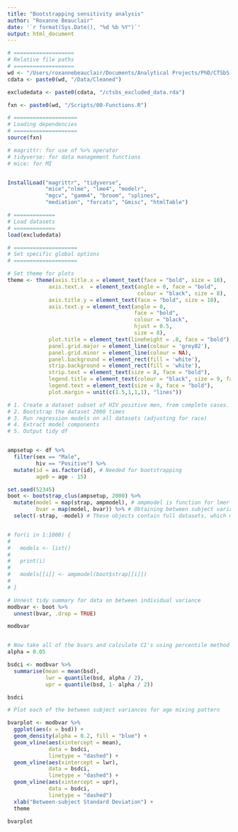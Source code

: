 ```yaml
---
title: "Bootstrapping sensitivity analysis"
author: "Roxanne Beauclair"
date: '`r format(Sys.Date(), "%d %b %Y")`'
output: html_document
---
```


```r
# ===================
# Relative file paths
# ===================
wd <- "/Users/roxannebeauclair/Documents/Analytical Projects/PhD/CTSbS Age Mixing/Analysis"
cdata <- paste0(wd, "/Data/Cleaned")

excludedata <- paste0(cdata, "/ctsbs_excluded_data.rda")

fxn <- paste0(wd, "/Scripts/00-Functions.R")

# ====================
# Loading dependencies
# ====================
source(fxn)

# magrittr: for use of %>% operator
# tidyverse: for data management functions
# mice: for MI


InstallLoad("magrittr", "tidyverse", 
            "mice","nlme", "lme4", "modelr",
            "mgcv", "gamm4", "broom", "splines", 
            "mediation", "forcats", "Gmisc", "htmlTable")

# =============
# Load datasets
# =============
load(excludedata)

# ====================
# Set specific global options
# ====================

# Set theme for plots
theme <- theme(axis.title.x = element_text(face = "bold", size = 10),
             axis.text.x  = element_text(angle = 0, face = "bold",
                                         colour = "black", size = 8),
             axis.title.y = element_text(face = "bold", size = 10),
             axis.text.y = element_text(angle = 0, 
                                        face = "bold", 
                                        colour = "black", 
                                        hjust = 0.5,
                                        size = 8),
             plot.title = element_text(lineheight = .8, face = "bold"),
             panel.grid.major = element_line(colour = 'grey82'),
             panel.grid.minor = element_line(colour = NA),
             panel.background = element_rect(fill = 'white'),
             strip.background = element_rect(fill = 'white'),
             strip.text = element_text(size = 8, face = "bold"),
             legend.title = element_text(colour = "black", size = 9, face = "bold"),
             legend.text = element_text(size = 8, face = "bold"),
             plot.margin = unit(c(1.5,1,1,1), "lines"))

```

```r

# 1. Create a dataset subset of HIV positive men, from complete cases.
# 2. Bootstrap the dataset 2000 times
# 3. Run regression models on all datasets (adjusting for race)
# 4. Extract model components
# 5. Output tidy df


ampsetup <- df %>%
  filter(sex == "Male",
         hiv == "Positive") %>%
  mutate(id = as.factor(id), # Needed for bootstrapping
         age0 = age - 15) 

set.seed(52345)
boot <- bootstrap_clus(ampsetup, 2000) %>%
  mutate(model = map(strap, ampmodel), # ampmodel is function for lmer amp model
         bvar = map(model, bvar)) %>% # Obtaining between subject variance using function bvar
  select(-strap, -model) # These objects contain full datasets, which make the file too big to download


# for(i in 1:1000) {
#   
#   models <- list()
#   
#   print(i)
#   
#   models[[i]] <- ampmodel(boot$strap[[i]])
#   
# }


```
```r

# Unnest tidy summary for data on between individual variance
modbvar <- boot %>%
  unnest(bvar, .drop = TRUE)

modbvar


# Now take all of the bvars and calculate CI's using percentile method
alpha = 0.05

bsdci <- modbvar %>%
  summarise(mean = mean(bsd),
            lwr = quantile(bsd, alpha / 2),
            upr = quantile(bsd, 1- alpha / 2))

bsdci

```

```r
# Plot each of the between subject variances for age mixing pattern

bvarplot <- modbvar %>%
  ggplot(aes(x = bsd)) +
  geom_density(alpha = 0.2, fill = "blue") +
  geom_vline(aes(xintercept = mean), 
             data = bsdci,
             linetype = "dashed") +
  geom_vline(aes(xintercept = lwr), 
             data = bsdci,
             linetype = "dashed") +
  geom_vline(aes(xintercept = upr), 
             data = bsdci,
             linetype = "dashed") 
  xlab("Between-subject Standard Deviation") +
  theme

bvarplot
```





